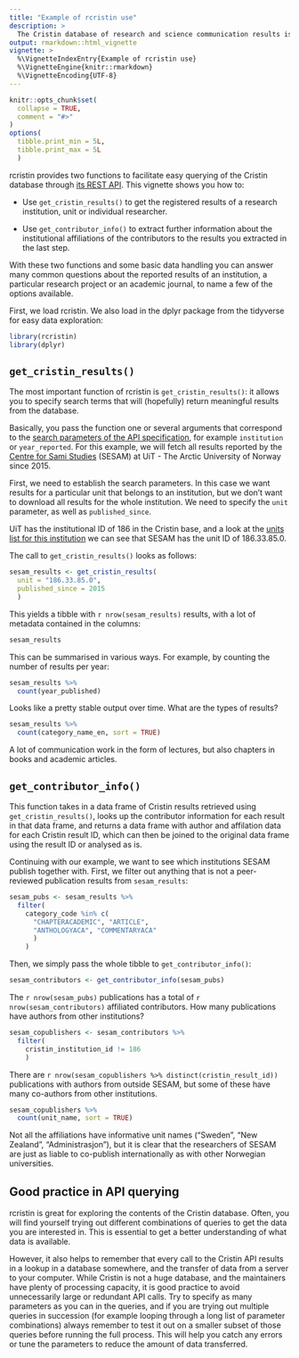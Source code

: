 ```yaml
---
title: "Example of rcristin use"
description: >
  The Cristin database of research and science communication results is a great source of data concerning the activities of academic institutions in Norway. This vignette gives you an example of how to use the rcristin package to extract data about the academic publishing of an institution for a common type of analysis: co-publication trends.
output: rmarkdown::html_vignette
vignette: >
  %\VignetteIndexEntry{Example of rcristin use}
  %\VignetteEngine{knitr::rmarkdown}
  %\VignetteEncoding{UTF-8}
---
```


```r
knitr::opts_chunk$set(
  collapse = TRUE,
  comment = "#>"
)
options(
  tibble.print_min = 5L, 
  tibble.print_max = 5L
  )
```

rcristin provides two functions to facilitate easy querying of the Cristin database through [its REST API](https://api.cristin.no/). This vignette shows you how to:

* Use `get_cristin_results()` to get the registered results of a research institution, unit or individual researcher.

* Use `get_contributor_info()` to extract further information about the institutional affiliations of the contributors to the results you extracted in the last step.

With these two functions and some basic data handling you can answer many common questions about the reported results of an institution, a particular research project or an academic journal, to name a few of the options available.

First, we load rcristin. We also load in the dplyr package from the tidyverse for easy data exploration:

```r
library(rcristin)
library(dplyr)
```

## `get_cristin_results()`

The most important function of rcristin is `get_cristin_results()`: it allows you to specify search terms that will (hopefully) return meaningful results from the database.

Basically, you pass the function one or several arguments that correspond to the [search parameters of the API specification](https://api.cristin.no/v2/doc/index.html#GETresults), for example `institution` or `year_reported`. For this example, we will fetch all results reported by the [Centre for Sami Studies](https://en.uit.no/enhet/sesam?p_dimension_id=88182) (SESAM) at UiT - The Arctic University of Norway since 2015.

First, we need to establish the search parameters. In this case we want results for a particular unit that belongs to an institution, but we don't want to download all results for the whole institution. We need to specify the `unit` parameter, as well as `published_since`.

UiT has the institutional ID of 186 in the Cristin base, and a look at the [units list for this institution](https://api.cristin.no/v2/units?institution=186) we can see that SESAM has the unit ID of 186.33.85.0.

The call to `get_cristin_results()` looks as follows:

```r
sesam_results <- get_cristin_results(
  unit = "186.33.85.0",
  published_since = 2015
  )
```

This yields a tibble with `r nrow(sesam_results)` results, with a lot of metadata contained in the columns:

```r
sesam_results
```

This can be summarised in various ways. For example, by counting the number of results per year:

```r
sesam_results %>% 
  count(year_published)
```

Looks like a pretty stable output over time. What are the types of results?

```r
sesam_results %>% 
  count(category_name_en, sort = TRUE)
```
A lot of communication work in the form of lectures, but also chapters in books and academic articles.


## `get_contributor_info()`

This function takes in a data frame of Cristin results retrieved using `get_cristin_results()`, looks up the contributor information for each result in that data frame, and returns a data frame with author and affilation data for each Cristin result ID, which can then be joined to the original data frame using the result ID or analysed as is.

Continuing with our example, we want to see which institutions SESAM publish together with. First, we filter out anything that is not a peer-reviewed publication results from `sesam_results`:

```r
sesam_pubs <- sesam_results %>%
  filter(
    category_code %in% c(
      "CHAPTERACADEMIC", "ARTICLE",
      "ANTHOLOGYACA", "COMMENTARYACA"
      )
    )
```

Then, we simply pass the whole tibble to `get_contributor_info()`:

```r
sesam_contributors <- get_contributor_info(sesam_pubs)
```

The `r nrow(sesam_pubs)` publications has a total of `r nrow(sesam_contributors)` affiliated contributors. How many publications have authors from other institutions?

```r
sesam_copublishers <- sesam_contributors %>%
  filter(
    cristin_institution_id != 186
    )
```

There are `r nrow(sesam_copublishers %>% distinct(cristin_result_id))` publications with authors from outside SESAM, but some of these have many co-authors from other institutions.

```r
sesam_copublishers %>%
  count(unit_name, sort = TRUE)
```
Not all the affiliations have informative unit names ("Sweden", "New Zealand", "Administrasjon"), but it is clear that the researchers of SESAM are just as liable to co-publish internationally as with other Norwegian universities.


## Good practice in API querying

rcristin is great for exploring the contents of the Cristin database. Often, you will find yourself trying out different combinations of queries to get the data you are interested in. This is essential to get a better understanding of what data is available.

However, it also helps to remember that every call to the Cristin API results in a lookup in a database somewhere, and the transfer of data from a server to your computer. While Cristin is not a huge database, and the maintainers have plenty of processing capacity, it is good practice to avoid unnecessarily large or redundant API calls. Try to specify as many parameters as you can in the queries, and if you are trying out multiple queries in succession (for example looping through a long list of parameter combinations) always remember to test it out on a smaller subset of those queries before running the full process. This will help you catch any errors or tune the parameters to reduce the amount of data transferred.
